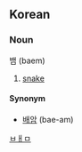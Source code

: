 ==Korean==
===Noun===
뱀 (baem)

# [[snake]]
====Synonym====
*[[배암]] (bae-am)
[[Category:Korean nouns|ㅂㅐㅁ]]
